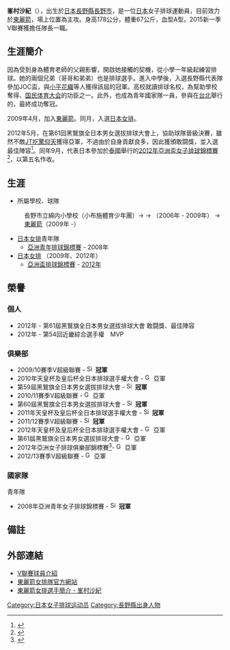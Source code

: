 {{volleyball player infobox
|fullname = 峯村沙紀
|nickname = Saki（{{lang|ja|サキ}}）
|image = 
|birth_date ={{birth_date_and_age|1990|4|18|mf=y}}
|birth_place = {{JPN}}[[長野縣|長野縣]][[長野市|長野市]]
|death_date =
|residence = {{JPN}} 
|spike = 294厘米
|block = 294厘米
|height = {{height|m=1.78}}
|weight = {{weight|kg=67}}
|position = 主攻
|currentclub = [[東麗箭_(女子排球)|東麗箭]]
|clubnumber = 10
|nationalteam = {{JPN}}
|medaltemplates =
{{MedalCompetition|[[亞洲青年排球錦標賽|亞洲青年排球錦標賽]]}} 
{{MedalGold| [[2008年亞洲青年女子排球錦標賽|2008年台北]] | 團體 }} 
}}
{{japanese|japanese=峯村 沙紀|kana=みねむら さき|romaji=Minemura Saki}}

'''峯村沙紀'''（{{bd|1990年|4月18日|c=Minemura, Saki}}），出生於[[日本|日本]][[長野縣|長野縣]][[長野市|長野市]]，是一位[[日本|日本]]女子排球運動員，目前效力於[[東麗箭_(女子排球)|東麗箭]]，場上位置為主攻。身高178公分，體重67公斤，血型A型。2015新一季V聯賽獲擔任隊長一職。

== 生涯簡介 ==
因為受到身為體育老師的父親影響，開啟她接觸的契機，從小學一年級起練習排球。她的兩個兄弟（哥哥和弟弟）也是排球選手。進入中學後，入選長野縣代表隊參加JOC盃，與[[小平花織|小平花織]]等人獲得該屆的冠軍。高校就讀排球名校{{link-ja|九州文化學園高等學校|九州文化学園高等学校}}，為幫助學校奪得{{link-ja|全國高等學校綜合體育大會排球競技大會|全国高等学校総合体育大会バレーボール競技大会}}、[[国民体育大会|国民体育大会]]的功臣之一。此外，也成為青年國家隊一員，參與在[[台北|台北]]舉行的{{link-en|2008年亞洲青年女子排球錦標賽|2008 Asian Junior Women's Volleyball Championship}}，最終成功奪冠。

2009年4月，加入[[東麗箭_(女子排球)|東麗箭]]。同月，入選[[日本國家女子排球隊|日本女排]]。

2012年5月，在第61回黑鷲旗全日本男女選拔排球大會上，協助球隊晉級決賽，雖然不敵[[JT吃驚仰天|JT吃驚仰天]]獲得亞軍，不過由於自身貢獻良多，因此獲頒敢闘獎，並入選最佳陣容<ref>{{cite web|url=http://www.jva.or.jp/in_japan/games/kurowashiki2012/best6_kurowashiki2012.pdf|title=第６１回黒鷲旗全日本男女選抜バレーボール大会 特別表彰選手|author=日本排球協會|accessdate=2012-05-07|archive-date=2013-05-31|archive-url=https://web.archive.org/web/20130531075112/http://www.jva.or.jp/in_japan/games/kurowashiki2012/best6_kurowashiki2012.pdf|dead-url=no}}</ref>。同年9月，代表日本參加於[[泰國|泰國]]舉行的[[2012年亞洲盃女子排球錦標賽|2012年亞洲盃女子排球錦標賽]]<ref>{{cite web|url=http://www.jva.or.jp/world/asiacupwomens2012/member.html|title=第3回アジアカップ女子大会全日本メンバー|author=日本排球協會|accessdate=2012-09-05|archive-date=2012-09-06|archive-url=https://web.archive.org/web/20120906011321/http://www.jva.or.jp/world/asiacupwomens2012/member.html|dead-url=no}}</ref>，以第五名作收。

== 生涯 ==
* 所屬學校、球隊
: 長野市立綿内小學校（小布施體育少年團）→ {{link-ja|長野市立裾花中學校|長野市立裾花中学校}} → {{link-ja|九州文化學園高等學校|九州文化学園高等学校}}（2006年 - 2009年） → [[東麗箭_(女子排球)|東麗箭]]（2009年 -）
* [[日本女排|日本女排]]青年隊 
** [[亞洲青年排球錦標賽|亞洲青年排球錦標賽]] - 2008年
* [[日本女排|日本女排]] （2009年、2012年）
** [[亞洲盃排球錦標賽|亞洲盃排球錦標賽]] - [[2012年亞洲盃女子排球錦標賽|2012年]]

== 榮譽 ==
=== 個人 ===
* 2012年 - 第61屆黑鷲旗全日本男女選拔排球大會  敢闘獎、最佳陣容
* 2012年 - 第54回近畿綜合選手權　MVP

=== 俱樂部 ===
* 2009/10賽季V超級聯賽 - [[File:Simple_cup_icon.svg|16px]] '''冠軍'''
* 2010年天皇杯及皇后杯全日本排球選手權大會 -  [[File:Gorm_silver_cup.jpg|16px]] 亞軍
* 第59屆黑鷲旗全日本男女選拔排球大會 - [[File:Simple_cup_icon.svg|16px]] '''冠軍'''
* 2010/11賽季V超級聯賽 - [[File:Gorm_silver_cup.jpg|16px]] 亞軍
* 第60屆黑鷲旗全日本男女選拔排球大會 - [[File:Simple_cup_icon.svg|16px]] '''冠軍'''
* 2011年天皇杯及皇后杯全日本排球選手權大會 -  [[File:Simple_cup_icon.svg|16px]] '''冠軍'''
* 2011/12賽季V超級聯賽 - [[File:Simple_cup_icon.svg|16px]] '''冠軍'''
* 2012年天皇杯及皇后杯全日本排球選手權大會 -  [[File:Gorm_silver_cup.jpg|16px]] 亞軍
* 第61屆黑鷲旗全日本男女選拔排球大會 - [[File:Gorm_silver_cup.jpg|16px]] 亞軍
* 2012年亞洲女子排球俱樂部錦標賽<ref>{{Cite web|url=http://www.jva.or.jp/world/asiaclub2012/result.html|title=2012アジアクラブバレーボール女子選手権大会日本バレーボール協会|publisher=日本排球協會|accessdate=2012-08-24|archive-url=https://web.archive.org/web/20120815183928/http://www.jva.or.jp/world/asiaclub2012/result.html|archive-date=2012-08-15|dead-url=yes}}</ref>- [[File:Gorm_silver_cup.jpg|16px]] 亞軍
* 2012/13賽季V超級聯賽 - [[File:Gorm_silver_cup.jpg|16px]] 亞軍

=== 國家隊 ===
; 青年隊
* 2008年亞洲青年女子排球錦標賽 - [[File:Simple_cup_icon.svg|16px]] '''冠軍'''

== 備註 ==
{{reflist}}

== 外部連結 ==
* [http://www.vleague.or.jp/team_player_detail/id=36438 V聯賽球員介紹] {{Wayback|url=http://www.vleague.or.jp/team_player_detail/id=36438 |date=20160304091136 }} {{ja icon}} 
* [http://www.toray-arrows.jp/women 東麗箭女排隊官方網站] {{ja icon}} 
* [https://web.archive.org/web/20130724091424/http://www.toray-arrows.jp/women/member/s_minemura.html 東麗箭女排選手簡介 - 峯村沙紀] {{ja icon}}

{{東麗箭 (女子排球)}}

{{DEFAULTSORT:Minemura, Saki}}
[[Category:日本女子排球运动员|Category:日本女子排球运动员]]
[[Category:長野縣出身人物|Category:長野縣出身人物]]